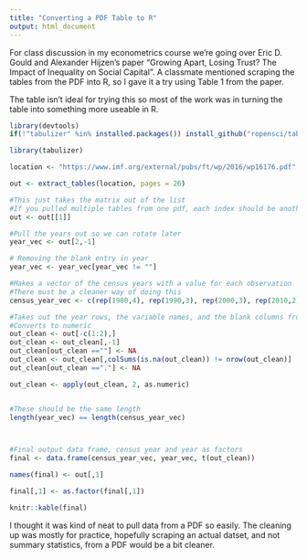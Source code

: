 ```yaml
---
title: "Converting a PDF Table to R"
output: html_document
---
```


For class discussion in my econometrics course we're going over Eric D. Gould and Alexander Hijzen's paper "Growing Apart, Losing Trust? The Impact of Inequality on Social Capital". A classmate mentioned scraping the tables from the PDF into R, so I gave it a try using Table 1 from the paper.

The table isn't ideal for trying this so most of the work was in turning the table into something more useable in R.

```r
library(devtools)
if(!"tabulizer" %in% installed.packages()) install_github("ropensci/tabulizer")

library(tabulizer)

location <- "https://www.imf.org/external/pubs/ft/wp/2016/wp16176.pdf"

out <- extract_tables(location, pages = 26)

#This just takes the matrix out of the list
#If you pulled multiple tables from one pdf, each index should be another table
out <- out[[1]]

#Pull the years out so we can rotate later
year_vec <- out[2,-1]

# Removing the blank entry in year
year_vec <- year_vec[year_vec != ""]

#Makes a vector of the census years with a value for each observation
#There must be a cleaner way of doing this
census_year_vec <- c(rep(1980,4), rep(1990,3), rep(2000,3), rep(2010,2))

#Takes out the year rows, the variable names, and the blank columns from out
#Converts to numeric
out_clean <- out[-c(1:2),]
out_clean <- out_clean[,-1]
out_clean[out_clean ==""] <- NA
out_clean <- out_clean[,colSums(is.na(out_clean)) != nrow(out_clean)]
out_clean[out_clean =="."] <- NA

out_clean <- apply(out_clean, 2, as.numeric)


#These should be the same length
length(year_vec) == length(census_year_vec)



#Final output data frame, census year and year as factors
final <- data.frame(census_year_vec, year_vec, t(out_clean))

names(final) <- out[,1]

final[,1] <- as.factor(final[,1])

knitr::kable(final)
```

I thought it was kind of neat to pull data from a PDF so easily. The cleaning up was mostly for practice, hopefully scraping an actual datset, and not summary statistics, from a PDF would be a bit cleaner.
